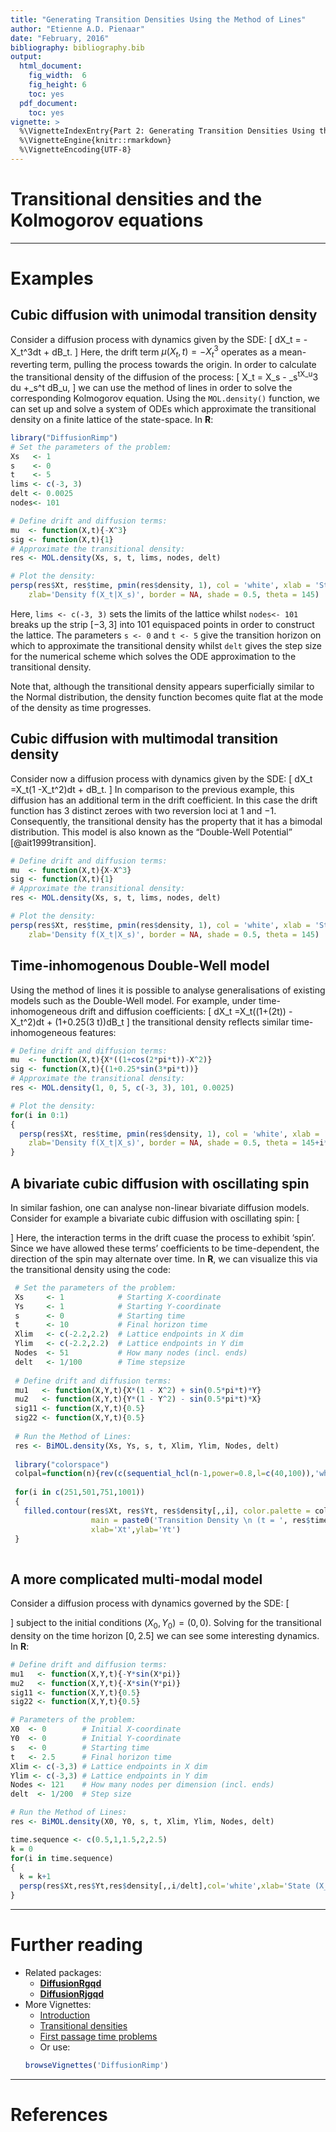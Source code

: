 ```yaml
---
title: "Generating Transition Densities Using the Method of Lines"
author: "Etienne A.D. Pienaar"
date: "February, 2016"
bibliography: bibliography.bib
output:
  html_document:
    fig_width:  6
    fig_height: 6
    toc: yes
  pdf_document:
    toc: yes
vignette: >
  %\VignetteIndexEntry{Part 2: Generating Transition Densities Using the Method of Lines}
  %\VignetteEngine{knitr::rmarkdown}
  %\VignetteEncoding{UTF-8}
---
```


# Transitional densities and the Kolmogorov equations

--------

# Examples

## Cubic diffusion with unimodal transition density 
Consider a diffusion process with dynamics given by the SDE:
\[
dX_t = -X_t^3dt + dB_t.
\]
Here, the drift term $\mu(X_t,t) = - X_t^3$ operates as a mean-reverting term, pulling the process towards the origin. In order to calculate the transitional density of the diffusion of the process:
\[
X_t = X_s - \int_s^tX_u^3 du +\int_s^t dB_u,
\]
we can use the method of lines in order to solve the corresponding Kolmogorov equation. Using the `MOL.density()` function, we can set up and solve a system of ODEs which approximate the transitional density on a finite lattice of the state-space. In __R__:

```r
library("DiffusionRimp")
# Set the parameters of the problem:
Xs   <- 1
s    <- 0
t    <- 5
lims <- c(-3, 3)
delt <- 0.0025
nodes<- 101

# Define drift and diffusion terms:
mu  <- function(X,t){-X^3}
sig <- function(X,t){1}
# Approximate the transitional density:
res <- MOL.density(Xs, s, t, lims, nodes, delt)

# Plot the density:
persp(res$Xt, res$time, pmin(res$density, 1), col = 'white', xlab = 'State (X_t)',ylab='Time (t)',
    zlab='Density f(X_t|X_s)', border = NA, shade = 0.5, theta = 145)
```
Here, `lims <- c(-3, 3)` sets the limits of the lattice whilst `nodes<- 101` breaks up the strip $[-3,3]$ into 101 equispaced points in order to construct the lattice. The parameters `s <- 0` and `t <- 5` give the transition horizon on which to approximate the transitional density whilst `delt` gives the step size for the numerical scheme which solves the ODE approximation to the transitional density.

Note that, although the transitional density appears superficially similar to the Normal distribution, the density function becomes quite flat at the mode of the density as time progresses.

## Cubic diffusion with multimodal transition density
Consider now a diffusion process with dynamics given by the SDE:
\[
dX_t =X_t(1 -X_t^2)dt + dB_t.
\]
In comparison to the previous example, this diffusion has an additional term in the drift coefficient. In this case the drift function has 3 distinct zeroes with two reversion loci at $1$ and $-1$. Consequently, the transitional density has the property that it has a bimodal distribution. This model is also known as the "Double-Well Potential" [@ait1999transition].


```r
# Define drift and diffusion terms:
mu  <- function(X,t){X-X^3}
sig <- function(X,t){1}
# Approximate the transitional density:
res <- MOL.density(Xs, s, t, lims, nodes, delt)

# Plot the density:
persp(res$Xt, res$time, pmin(res$density, 1), col = 'white', xlab = 'State (X_t)',ylab='Time (t)',
    zlab='Density f(X_t|X_s)', border = NA, shade = 0.5, theta = 145)
```

## Time-inhomogenous  Double-Well model 
Using the method of lines it is possible to analyse generalisations of existing models such as the Double-Well model. For example, under time-inhomogeneous drift and diffusion coefficients:
\[
dX_t =X_t((1+\cos(2\pi t)) -X_t^2)dt + (1+0.25\sin(3 \pi t))dB_t
\]
the transitional density reflects similar time-inhomogeneous features:
```r
# Define drift and diffusion terms:
mu  <- function(X,t){X*((1+cos(2*pi*t))-X^2)}
sig <- function(X,t){(1+0.25*sin(3*pi*t))}
# Approximate the transitional density:
res <- MOL.density(1, 0, 5, c(-3, 3), 101, 0.0025)

# Plot the density:
for(i in 0:1)
{
  persp(res$Xt, res$time, pmin(res$density, 1), col = 'white', xlab = 'State (X_t)',ylab='Time (t)',
    zlab='Density f(X_t|X_s)', border = NA, shade = 0.5, theta = 145+i*60)
}
```

## A bivariate cubic diffusion with oscillating spin
In similar fashion, one can analyse non-linear bivariate diffusion models. Consider for example a bivariate cubic diffusion with oscillating spin:
\[
\begin{aligned}
dX_t &=[X_t(1 -X_t^2)+\sin(0.5\pi t)Y_t]dt + 0.5dB_t^{(1)}\\
dY_t &=[Y_t(1 -Y_t^2)-\sin(0.5\pi t)X_t]dt + 0.5dB_t^{(2)}\\
\end{aligned}
\]
Here, the interaction terms in the drift cuase the process to exhibit 'spin'. Since we have allowed these terms' coefficients to be time-dependent, the direction of the spin may alternate over time. In __R__, we can visualize this via the transitional density using the code:

```r
 # Set the parameters of the problem:
 Xs     <- 1            # Starting X-coordinate
 Ys     <- 1            # Starting Y-coordinate
 s      <- 0            # Starting time
 t      <- 10           # Final horizon time
 Xlim   <- c(-2.2,2.2)  # Lattice endpoints in X dim
 Ylim   <- c(-2.2,2.2)  # Lattice endpoints in Y dim
 Nodes  <- 51           # How many nodes (incl. ends)
 delt   <- 1/100        # Time stepsize
 
 # Define drift and diffusion terms:
 mu1   <- function(X,Y,t){X*(1 - X^2) + sin(0.5*pi*t)*Y}
 mu2   <- function(X,Y,t){Y*(1 - Y^2) - sin(0.5*pi*t)*X}
 sig11 <- function(X,Y,t){0.5}
 sig22 <- function(X,Y,t){0.5}
 
 # Run the Method of Lines:
 res <- BiMOL.density(Xs, Ys, s, t, Xlim, Ylim, Nodes, delt)
 
 library("colorspace")
 colpal=function(n){rev(c(sequential_hcl(n-1,power=0.8,l=c(40,100)),'white'))}
  
 for(i in c(251,501,751,1001))
 {
   filled.contour(res$Xt, res$Yt, res$density[,,i], color.palette = colpal,
                  main = paste0('Transition Density \n (t = ', res$time[i],')'),
                  xlab='Xt',ylab='Yt')
 }
 
```

## A more complicated multi-modal model
Consider a diffusion process with dynamics governed by the SDE:
\[
\begin{aligned}
dX_t &=[-Y_t\sin(X_t\pi)]dt + 0.5dB_t^{(1)}\\
dY_t &=[-X_t\sin(Y_t\pi)]dt + 0.5dB_t^{(2)}\\
\end{aligned}
\]
subject to the initial conditions $(X_0,Y_0) = (0,0)$. Solving for the transitional density on the time horizon $[0,2.5]$ we can see some interesting dynamics. In __R__:

```r
# Define drift and diffusion terms:
mu1   <- function(X,Y,t){-Y*sin(X*pi)} 
mu2   <- function(X,Y,t){-X*sin(Y*pi)}
sig11 <- function(X,Y,t){0.5}
sig22 <- function(X,Y,t){0.5}

# Parameters of the problem:
X0  <- 0        # Initial X-coordinate
Y0  <- 0        # Initial Y-coordinate
s   <- 0        # Starting time
t   <- 2.5      # Final horizon time
Xlim <- c(-3,3) # Lattice endpoints in X dim
Ylim <- c(-3,3) # Lattice endpoints in Y dim
Nodes <- 121    # How many nodes per dimension (incl. ends)
delt  <- 1/200  # Step size

# Run the Method of Lines:
res <- BiMOL.density(X0, Y0, s, t, Xlim, Ylim, Nodes, delt)

time.sequence <- c(0.5,1,1.5,2,2.5)
k = 0
for(i in time.sequence)
{
  k = k+1
  persp(res$Xt,res$Yt,res$density[,,i/delt],col='white',xlab='State (X_t)',ylab='State (Y_t)',zlab='Density',border=NA,shade=0.5,theta=145+180*k/5)
}
```

--------

# Further reading
* Related packages:
    + [__DiffusionRgqd__](https://cran.r-project.org/package=DiffusionRgqd)
    + [__DiffusionRjgqd__](https://cran.r-project.org/package=DiffusionRjgqd)
* More Vignettes:
    + [Introduction](Part_1_Introduction.html)
    + [Transitional densities](Part_2_Transition_Densities.html)
    + [First passage time problems](Part_3_First_Passage_Times.html)
    + Or use:
```r
browseVignettes('DiffusionRimp')
```

--------

# References


